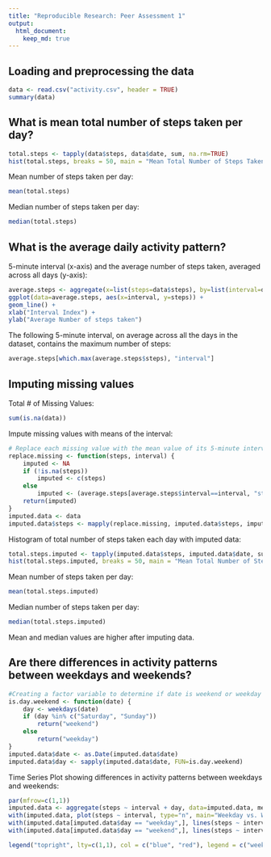 ```yaml
---
title: "Reproducible Research: Peer Assessment 1"
output: 
  html_document:
    keep_md: true
---
```



## Loading and preprocessing the data
```r
data <- read.csv("activity.csv", header = TRUE)
summary(data)
```

## What is mean total number of steps taken per day?
```r
total.steps <- tapply(data$steps, data$date, sum, na.rm=TRUE)
hist(total.steps, breaks = 50, main = "Mean Total Number of Steps Taken Per Day", xlab = "No. of Steps")
```

Mean number of steps taken per day:
```r
mean(total.steps)
```

Median number of steps taken per day:
```r
median(total.steps)
```

## What is the average daily activity pattern?
5-minute interval (x-axis) and the average number of steps taken, averaged across all days (y-axis):
```r
average.steps <- aggregate(x=list(steps=data$steps), by=list(interval=data$interval),FUN=mean, na.rm=TRUE)
ggplot(data=average.steps, aes(x=interval, y=steps)) +
geom_line() +
xlab("Interval Index") +
ylab("Average Number of steps taken")
```

The following 5-minute interval, on average across all the days in the dataset, contains the maximum number of steps:

```r
average.steps[which.max(average.steps$steps), "interval"]
```

## Imputing missing values
Total # of Missing Values:
```r
sum(is.na(data))
```

Impute missing values with means of the interval:
```r
# Replace each missing value with the mean value of its 5-minute interval
replace.missing <- function(steps, interval) {
    imputed <- NA
    if (!is.na(steps))
        imputed <- c(steps)
    else
        imputed <- (average.steps[average.steps$interval==interval, "steps"])
    return(imputed)
}
imputed.data <- data
imputed.data$steps <- mapply(replace.missing, imputed.data$steps, imputed.data$interval)
```

Histogram of total number of steps taken each day with imputed data:
```r
total.steps.imputed <- tapply(imputed.data$steps, imputed.data$date, sum, na.rm=TRUE)
hist(total.steps.imputed, breaks = 50, main = "Mean Total Number of Steps Taken Per Day", xlab = "No. of Steps")
```

Mean number of steps taken per day:
```r
mean(total.steps.imputed)
```

Median number of steps taken per day:
```r
median(total.steps.imputed)
```

Mean and median values are higher after imputing data.

## Are there differences in activity patterns between weekdays and weekends?

```r
#Creating a factor variable to determine if date is weekend or weekday
is.day.weekend <- function(date) {
    day <- weekdays(date)
    if (day %in% c("Saturday", "Sunday"))
        return("weekend")
    else
        return("weekday")
}
imputed.data$date <- as.Date(imputed.data$date)
imputed.data$day <- sapply(imputed.data$date, FUN=is.day.weekend)
```

Time Series Plot showing differences in activity patterns between weekdays and weekends:
```r
par(mfrow=c(1,1))  
imputed.data <- aggregate(steps ~ interval + day, data=imputed.data, mean)
with(imputed.data, plot(steps ~ interval, type="n", main="Weekday vs. Weekend Activity Patterns"))  
with(imputed.data[imputed.data$day == "weekday",], lines(steps ~ interval, type="l", col="blue"))  
with(imputed.data[imputed.data$day == "weekend",], lines(steps ~ interval, type="l", col="red" ))  

legend("topright", lty=c(1,1), col = c("blue", "red"), legend = c("weekday", "weekend"), seg.len=3)
```